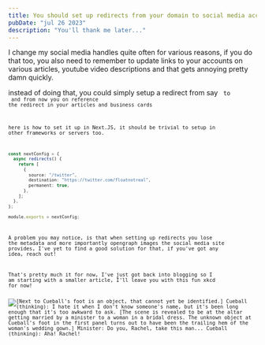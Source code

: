 ```yaml
---
title: You should set up redirects from your domain to social media accounts
pubDate: "jul 26 2023"
description: "You'll thank me later..."
---
```


<span class="leadin">I change my social media handles</span> quite often for various reasons, if you do that too, you also need to remember to update links to your accounts on various articles, youtube video descriptions and that gets annoying pretty damn quickly.

instead of doing that, you could simply setup a redirect from say <Code code="<yourdomain>.com/social/twitter" /> to <Code code="twitter.com/<yourhandle>" /> and from now you on reference the redirect in your articles and business cards

here is how to set it up in Next.JS, it should be trivial to setup in other frameworks or servers too.

```ts title="next.config.js"
const nextConfig = {
  async redirects() {
    return [
      {
        source: "/twitter",
        destination: "https://twitter.com/floatnotreal",
        permanent: true,
      },
    ];
  },
};

module.exports = nextConfig;
```

A problem you may notice, is that when setting up redirects you lose the metadata and more importantly opengraph images the social media site provides, I've yet to find a good solution for that, if you've got any idea, reach out!

That's pretty much it for now, I've just got back into blogging so I am starting with a smaller article, I'll leave you with this fun xkcd for now!

<Img src="/names.png" alt="[Next to Cueball's foot is an object, that cannot yet be identified.] Cueball (thinking): I hate it when I don't know someone's name, but it's been long enough that it's too awkward to ask. [The scene is revealed to be at the altar getting married by a minister to a woman in a bridal dress. The unknown object at Cueball's foot in the first panel turns out to have been the trailing hem of the woman's wedding gown.] Minister: Do you, Rachel, take this man... Cueball (thinking): Aha! Rachel!" caption="xkcd #302" />
